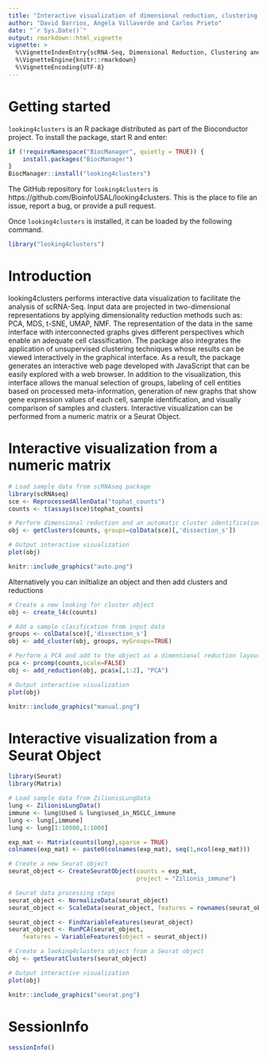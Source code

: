 ```yaml
---
title: "Interactive visualization of dimensional reduction, clustering and cell propoerties for scRNA-Seq data analysis"
author: "David Barrios, Angela Villaverde and Carlos Prieto"
date: "`r Sys.Date()`"
output: rmarkdown::html_vignette
vignette: >
  %\VignetteIndexEntry{scRNA-Seq, Dimensional Reduction, Clustering and Visualization}
  %\VignetteEngine{knitr::rmarkdown}
  %\VignetteEncoding{UTF-8}
---
```


# Getting started

`looking4clusters` is an R package distributed as part of the Bioconductor
project.
To install the package, start R and enter:

```r
if (!requireNamespace("BiocManager", quietly = TRUE)) {
    install.packages("BiocManager")
}
BiocManager::install("looking4clusters")
```
The GitHub repository for `looking4clusters` is
https://github.com/BioinfoUSAL/looking4clusters.
This is the place to file an issue, report a bug, or provide a pull request.

Once `looking4clusters` is installed, it can be loaded by the following
command.
```r
library("looking4clusters")
```

# Introduction

looking4clusters performs interactive data visualization to facilitate the
analysis of scRNA-Seq. Input data are projected in two-dimensional
representations by applying dimensionality reduction methods such as: PCA, MDS,
t-SNE, UMAP, NMF. The representation of the data in the same interface with
interconnected graphs gives different perspectives which enable an adequate
cell classification.
The package also integrates the application of unsupervised clustering
techniques whose results can be viewed interactively in the graphical
interface. As a result, the package generates an interactive web page developed
with JavaScript that can be easily explored with a web browser. In addition to
the visualization, this interface allows the manual selection of groups,
labeling of cell entities based on processed meta-information, generation of
new graphs that show gene expression values of each cell, sample
identification, and visually comparison of samples and clusters.
Interactive visualization can be performed from a numeric matrix or a Seurat
Object.

# Interactive visualization from a numeric matrix

```r
# Load sample data from scRNAseq package
library(scRNAseq)
sce <- ReprocessedAllenData("tophat_counts")
counts <- t(assays(sce)$tophat_counts)

# Perform dimensional reduction and an automatic cluster identification
obj <- getClusters(counts, groups=colData(sce)[,'dissection_s'])

# Output interactive visualization
plot(obj)
```

```r
knitr::include_graphics("auto.png")
```

Alternatively you can iniltialize an object and then add clusters and
reductions
```r
# Create a new looking for cluster object
obj <- create_l4c(counts)

# Add a sample clasification from input data
groups <- colData(sce)[,'dissection_s']
obj <- add_cluster(obj, groups, myGroups=TRUE)

# Perform a PCA and add to the object as a dimensional reduction layout
pca <- prcomp(counts,scale=FALSE)
obj <- add_reduction(obj, pca$x[,1:2], "PCA")

# Output interactive visualization
plot(obj)
```

```r
knitr::include_graphics("manual.png")
```

# Interactive visualization from a Seurat Object

```r
library(Seurat)
library(Matrix)

# Load sample data from ZilionisLungData
lung <- ZilionisLungData()
immune <- lung$Used & lung$used_in_NSCLC_immune
lung <- lung[,immune]
lung <- lung[1:10000,1:1000]

exp_mat <- Matrix(counts(lung),sparse = TRUE)
colnames(exp_mat) <- paste0(colnames(exp_mat), seq(1,ncol(exp_mat)))

# Create a new Seurat object
seurat_object <- CreateSeuratObject(counts = exp_mat, 
                                    project = "Zilionis_immune")

# Seurat data processing steps
seurat_object <- NormalizeData(seurat_object)
seurat_object <- ScaleData(seurat_object, features = rownames(seurat_object))

seurat_object <- FindVariableFeatures(seurat_object)
seurat_object <- RunPCA(seurat_object,
    features = VariableFeatures(object = seurat_object))

# Create a looking4clusters object from a Seurat object
obj <- getSeuratClusters(seurat_object)

# Output interactive visualization
plot(obj)
```

```r
knitr::include_graphics("seurat.png")
```

# SessionInfo {-}

```r
sessionInfo()
```
